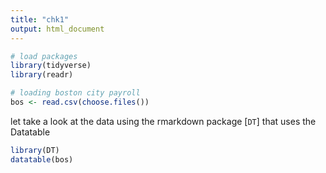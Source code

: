 ```yaml
---
title: "chk1"
output: html_document
---
```

```r
# load packages
library(tidyverse)
library(readr)

# loading boston city payroll
bos <- read.csv(choose.files())
```

let take a look at the data using the rmarkdown package [`DT`]
that uses the Datatable

``` r
library(DT)
datatable(bos)
```
